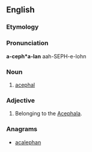 ==English==

===Etymology===
{{suffix|acephal|an}}

===Pronunciation===
'''a-ceph*a-lan'''
aah-SEPH-e-lohn

===Noun===
{{en-noun}}

# [[acephal]]

===Adjective===
{{en-adj|-}}

# {{context|zoology}} Belonging to the [[Acephala]].

===Anagrams===
* [[acalephan#English|acalephan]]
